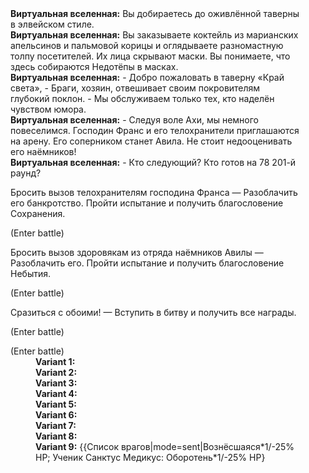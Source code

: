 {{Диалог Начало}}
:'''Виртуальная вселенная:''' Вы добираетесь до оживлённой таверны в элвейском стиле.
:'''Виртуальная вселенная:''' Вы заказываете коктейль из марианских апельсинов и пальмовой корицы и оглядываете разномастную толпу посетителей. Их лица скрывают маски. Вы понимаете, что здесь собираются Недотёпы в масках.
:'''Виртуальная вселенная:''' - Добро пожаловать в таверну «Край света», - Браги, хозяин, отвешивает своим покровителям глубокий поклон. - Мы обслуживаем только тех, кто наделён чувством юмора.
:'''Виртуальная вселенная:''' - Следуя воле Ахи, мы немного повеселимся. Господин Франс и его телохранители приглашаются на арену. Его соперником станет Авила. Не стоит недооценивать его наёмников!
:'''Виртуальная вселенная:''' - Кто следующий? Кто готов на 78 201-й раунд?
:{{Диалог|Звезда}} Бросить вызов телохранителям господина Франса &mdash; Разоблачить его банкротство. Пройти испытание и получить благословение Сохранения.
:;(Enter battle)
::{{Список врагов|mode=sent|Тень вечнозимья*2/-25% НР; Тень хранительницы*1/-25% НР}}
:{{Диалог|Звезда}} Бросить вызов здоровякам из отряда наёмников Авилы &mdash; Разоблачить его. Пройти испытание и получить благословение Небытия.
:;(Enter battle)
::{{Список врагов|mode=sent|Мнимый ткач*2/-25% НР; Тень пожирательницы*1/-25% НР}}
:{{Диалог|Звезда}} Сразиться с обоими! &mdash; Вступить в битву и получить все награды.
:;(Enter battle)
::{{Список врагов|mode=sent|Тень хранительницы*1/-25% НР; Тень пожирательницы*1/-25% НР}}
:{{SU Special Dialogue|Эрудиция|Использовать другие способы прогнать гостей|Вступить в бой и получить за победу благословения: 2 ((Сохранение/Память/Небытие/Изобилие/Охота/Разрушение/Радость/Распространение/Эрудиция)).}}
:;(Enter battle)
::'''Variant 1:''' {{Список врагов|mode=sent|Рейнджер пустоты: Подавитель*1/-25% НР; Ауруматон-привратник*1/-25% НР}}
::'''Variant 2:''' {{Список врагов|mode=sent|Рейнджер пустоты: Подавитель*1/-25% НР; Ауруматон-привратник*1/-25% НР}}
::'''Variant 3:''' {{Список врагов|mode=sent|Рейнджер пустоты: Подавитель*1/-25% НР; Ауруматон-привратник*1/-25% НР}}
::'''Variant 4:''' {{Список врагов|mode=sent|Пылающий странник*1/-25% НР; Морозный странник*1/-25% НР}}
::'''Variant 5:''' {{Список врагов|mode=sent|Пылающий странник*1/-25% НР; Морозный странник*1/-25% НР}}
::'''Variant 6:''' {{Список врагов|mode=sent|Пылающий странник*1/-25% НР; Морозный странник*1/-25% НР}}
::'''Variant 7:''' {{Список врагов|mode=sent|Вознёсшаяся*1/-25% НР; Ученик Санктус Медикус: Оборотень*1/-25% НР}}
::'''Variant 8:''' {{Список врагов|mode=sent|Вознёсшаяся*1/-25% НР; Ученик Санктус Медикус: Оборотень*1/-25% НР}}
::'''Variant 9:''' {{Список врагов|mode=sent|Вознёсшаяся*1/-25% НР; Ученик Санктус Медикус: Оборотень*1/-25% НР}
{{Диалог Конец}}